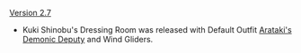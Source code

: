 {{Change History/Header}}
[[Version 2.7]]
* Kuki Shinobu's Dressing Room was released with Default Outfit [[Arataki's Demonic Deputy]] and Wind Gliders.